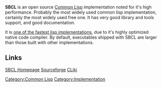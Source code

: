 '''SBCL''' is an open source [[Common Lisp]] implementation noted for it's high performance. Probably the most widely used common lisp implementation, certainly the most widely used free one. It has very good library and tools support, and good documentation.

It is [http://www.lispforum.com/viewtopic.php?f=2&t=140 one of the fastest lisp implementations], due to it's highly optimized native code compiler. By default, executables shipped with SBCL are larger than those built with other implementations. 

== Links ==

[http://www.sbcl.org/ SBCL Homepage]
[http://sourceforge.net/projects/sbcl/ Sourceforge]
[http://www.cliki.net/SBCL CLiki]


[[Category:Common Lisp]]
[[Category:Implementation]]